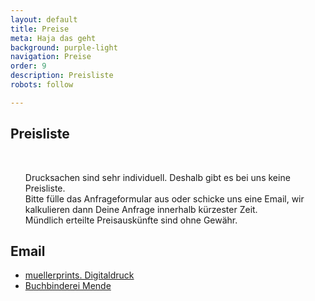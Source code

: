 ```yaml
---
layout: default
title: Preise
meta: Haja das geht
background: purple-light
navigation: Preise
order: 9
description: Preisliste
robots: follow

---
```


<div className="flowing-text">
  <h2>Preisliste</h2>
  <br/>
  <ul>
  Drucksachen sind sehr individuell. Deshalb gibt es bei uns keine Preisliste.
  <br/>Bitte fülle das Anfrageformular aus oder schicke uns eine Email, wir kalkulieren dann Deine Anfrage
  innerhalb kürzester Zeit.
  <br/>Mündlich erteilte Preisauskünfte sind ohne Gewähr.
   </ul>
  <h2>Email</h2>
  <ul>
    <li><a href="mailto:muellerprints@t-online.de">muellerprints. Digitaldruck</a></li>
    <li><a href="mailto:info@buchbinderei-mende.de">Buchbinderei Mende</a></li>
  </ul>
</div>
